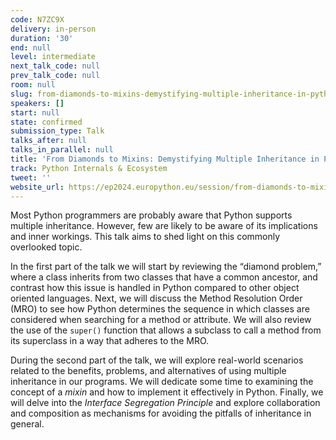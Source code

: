 ```yaml
---
code: N7ZC9X
delivery: in-person
duration: '30'
end: null
level: intermediate
next_talk_code: null
prev_talk_code: null
room: null
slug: from-diamonds-to-mixins-demystifying-multiple-inheritance-in-python
speakers: []
start: null
state: confirmed
submission_type: Talk
talks_after: null
talks_in_parallel: null
title: 'From Diamonds to Mixins: Demystifying Multiple Inheritance in Python'
track: Python Internals & Ecosystem
tweet: ''
website_url: https://ep2024.europython.eu/session/from-diamonds-to-mixins-demystifying-multiple-inheritance-in-python
---
```


Most Python programmers are probably aware that Python supports multiple inheritance. However, few are likely to be aware of its implications and inner workings. This talk aims to shed light on this commonly overlooked topic.

In the first part of the talk we will start by reviewing the “diamond problem,” where a class inherits from two classes that have a common ancestor, and contrast how this issue is handled in Python compared to other object oriented languages. Next, we will discuss the Method Resolution Order (MRO) to see how Python determines the sequence in which classes are considered when searching for a method or attribute. We will also review the use of the `super()` function that allows a subclass to call a method from its superclass in a way that adheres to the MRO.

During the second part of the talk, we will explore real-world scenarios related to the benefits,  problems, and alternatives of using multiple inheritance in our programs. We will dedicate some time to examining the concept of a _mixin_ and how to implement it effectively in Python. Finally, we will delve into the _Interface Segregation Principle_ and explore collaboration and composition as mechanisms for avoiding the pitfalls of inheritance in general.
